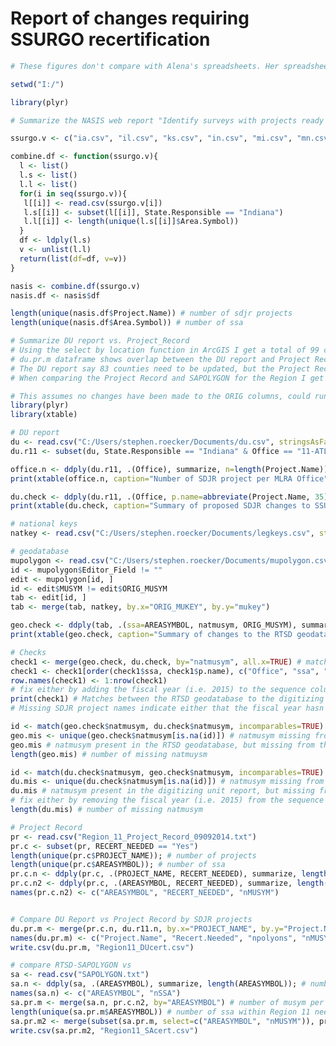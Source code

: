 # Report of changes requiring SSURGO recertification

```r
# These figures don't compare with Alena's spreadsheets. Her spreadsheets have additional counties that aren't captured in the Project Record.

setwd("I:/")

library(plyr)

# Summarize the NASIS web report "Identify surveys with projects ready to upload" for State Soil Scientists

ssurgo.v <- c("ia.csv", "il.csv", "ks.csv", "in.csv", "mi.csv", "mn.csv", "mo.csv", "ne.csv", "oh.csv", "ok.csv", "sd.csv", "wi.csv")

combine.df <- function(ssurgo.v){
  l <- list()
  l.s <- list()
  l.l <- list()  
  for(i in seq(ssurgo.v)){
   l[[i]] <- read.csv(ssurgo.v[i])
   l.s[[i]] <- subset(l[[i]], State.Responsible == "Indiana")
   l.l[[i]] <- length(unique(l.s[[i]]$Area.Symbol))   
  }
  df <- ldply(l.s)
  v <- unlist(l.l)
  return(list(df=df, v=v))
}

nasis <- combine.df(ssurgo.v)
nasis.df <- nasis$df

length(unique(nasis.df$Project.Name)) # number of sdjr projects
length(unique(nasis.df$Area.Symbol)) # number of ssa

# Summarize DU report vs. Project_Record
# Using the select by location function in ArcGIS I get a total of 99 counties need spatial recert, from the RTSD-SAPOLYGON, while 136 for the Region SSURGO
# du.pr.m dataframe shows overlap between the DU report and Project Record Feature Class.
# The DU report say 83 counties need to be updated, but the Project Record ID says 73.
# When comparing the Project Record and SAPOLYGON for the Region I get 65 counties need spatial cert and an additional 8 need update outside our region
```

```r
# This assumes no changes have been made to the ORIG columns, could run a check against an unedited copy. Need to add addition scripts to see if the number of MUSYM edited = the total number of MUSYM.
library(plyr)
library(xtable)

# DU report
du <- read.csv("C:/Users/stephen.roecker/Documents/du.csv", stringsAsFactors = FALSE) # du report
du.r11 <- subset(du, State.Responsible == "Indiana" & Office == "11-ATL") # subset for Region 11

office.n <- ddply(du.r11, .(Office), summarize, n=length(Project.Name)); # number of projects per office
print(xtable(office.n, caption="Number of SDJR project per MLRA Office"), type="html", caption.placement="top")

du.check <- ddply(du.r11, .(Office, p.name=abbreviate(Project.Name, 35), natmusym=nationalmusym), summarize, du.musym=paste(unique(musym), collapse=", ")) # project by natmusym and musym
print(xtable(du.check, caption="Summary of proposed SDJR changes to SSURGO"), type="html", caption.placement="top")

# national keys
natkey <- read.csv("C:/Users/stephen.roecker/Documents/legkeys.csv", stringsAsFactor=FALSE)

# geodatabase
mupolygon <- read.csv("C:/Users/stephen.roecker/Documents/mupolygon.csv", stringsAsFactors=FALSE)
id <- mupolygon$Editor_Field != ""
edit <- mupolygon[id, ]
id <- edit$MUSYM != edit$ORIG_MUSYM
tab <- edit[id, ]
tab <- merge(tab, natkey, by.x="ORIG_MUKEY", by.y="mukey")

geo.check <- ddply(tab, .(ssa=AREASYMBOL, natmusym, ORIG_MUSYM), summarize, new.musym=paste(sort(unique(MUSYM)), collapse=", "), n.polygons=length(ORIG_MUSYM), acres = round(sum(Shape_Area*0.000247), 0))
print(xtable(geo.check, caption="Summary of changes to the RTSD geodatabase by Soil Survey Area"), type="html", caption.placement="top")
```

```r
# Checks
check1 <- merge(geo.check, du.check, by="natmusym", all.x=TRUE) # match geo.check to du.check
check1 <- check1[order(check1$ssa, check1$p.name), c("Office", "ssa", "p.name", "natmusym", "ORIG_MUSYM", "new.musym", "du.musym", "n.polygons", "acres")] # order by p.name and resort columns
row.names(check1) <- 1:nrow(check1) 
# fix either by adding the fiscal year (i.e. 2015) to the sequence column in the Project Mapunit table, or by undoing unapproved changes to the RTSD geodatabase.
print(check1) # Matches between the RTSD geodatabase to the digitizing unit report
# Missing SDJR project names indicate either that the fiscal year hasn't been populated in the Project Mapunit table, or that the changes to the RTSD weren't approabed.

id <- match(geo.check$natmusym, du.check$natmusym, incomparables=TRUE)
geo.mis <- unique(geo.check$natmusym[is.na(id)]) # natmusym missing from geodatabase
geo.mis # natmusym present in the RTSD geodatabase, but missing from the digitizing unit report
length(geo.mis) # number of missing natmuysm

id <- match(du.check$natmusym, geo.check$natmusym, incomparables=TRUE)
du.mis <- unique(du.check$natmusym[is.na(id)]) # natmusym missing from du report
du.mis # natmusym present in the digitizing unit report, but missing from the RTSD geodatabase
# fix either by removing the fiscal year (i.e. 2015) from the sequence column in the Project Mapunit table, or by making the proposed SDJR changes to the RTSD geodatabase.
length(du.mis) # number of missing natmusym
```

```r
# Project Record
pr <- read.csv("Region_11_Project_Record_09092014.txt")
pr.c <- subset(pr, RECERT_NEEDED == "Yes")
length(unique(pr.c$PROJECT_NAME)); # number of projects
length(unique(pr.c$AREASYMBOL)); # number of ssa
pr.c.n <- ddply(pr.c, .(PROJECT_NAME, RECERT_NEEDED), summarize, length(PROJECT_NAME)); # number of polygons per project
pr.c.n2 <- ddply(pr.c, .(AREASYMBOL, RECERT_NEEDED), summarize, length(PROJECT_NAME)); # number of polygons per area
names(pr.c.n2) <- c("AREASYMBOL", "RECERT_NEEDED", "nMUSYM")


# Compare DU Report vs Project Record by SDJR projects
du.pr.m <- merge(pr.c.n, du.r11.n, by.x="PROJECT_NAME", by.y="Project.Name",  all=T)
names(du.pr.m) <- c("Project.Name", "Recert.Needed", "npolyons", "nMUSYM")
write.csv(du.pr.m, "Region11_DUcert.csv")

# compare RTSD-SAPOLYGON vs
sa <- read.csv("SAPOLYGON.txt")
sa.n <- ddply(sa, .(AREASYMBOL), summarize, length(AREASYMBOL)); # number of polygons per ssa
names(sa.n) <- c("AREASYMBOL", "nSSA")
sa.pr.m <- merge(sa.n, pr.c.n2, by="AREASYMBOL") # number of musym per ssa that need recert
length(unique(sa.pr.m$AREASYMBOL)) # number of ssa within Region 11 needing recert 
sa.pr.m2 <- merge(subset(sa.pr.m, select=c("AREASYMBOL", "nMUSYM")), pr.c.n2, by="AREASYMBOL", all=T) # number of musym per ssa that need recert, 65 ssa in Region 11 need recert and 8 in other regions
write.csv(sa.pr.m2, "Region11_SAcert.csv")
```